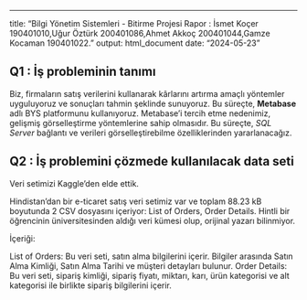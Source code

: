 ------------------------------------------------------------------------

title: "Bilgi Yönetim Sistemleri - Bitirme Projesi Rapor : İsmet Koçer 190401010,Uğur Öztürk 200401086,Ahmet Akkoç 200401044,Gamze Kocaman 190401022." output: html_document date: "2024-05-23"

## Q1 : İş probleminin tanımı

Biz, firmaların satış verilerini kullanarak kârlarını artırma amaçlı yöntemler uyguluyoruz ve sonuçları tahmin şeklinde sunuyoruz. Bu süreçte, **Metabase** adlı BYS platformunu kullanıyoruz. Metabase'i tercih etme nedenimiz, gelişmiş görselleştirme yöntemlerine sahip olmasıdır. Bu süreçte, *SQL Server* bağlantı ve verileri görselleştirebilme özelliklerinden yararlanacağız.

## Q2 : İş problemini çözmede kullanılacak data seti

Veri setimizi Kaggle'den elde ettik.

Hindistan’dan bir e-ticaret satış veri setimiz var ve toplam 88.23 kB boyutunda 2 CSV dosyasını içeriyor: List of Orders, Order Details. Hintli bir öğrencinin üniversitesinden aldığı veri kümesi olup, orijinal yazarı bilinmiyor.

İçeriği:

List of Orders: Bu veri seti, satın alma bilgilerini içerir. Bilgiler arasında Satın Alma Kimliği, Satın Alma Tarihi ve müşteri detayları bulunur. Order Details: Bu veri seti, sipariş kimliği, sipariş fiyatı, miktarı, karı, ürün kategorisi ve alt kategorisi ile birlikte sipariş bilgilerini içerir.

